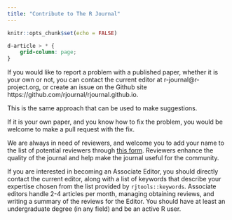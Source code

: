 ```yaml
---
title: "Contribute to The R Journal"
---
```


```r
knitr::opts_chunk$set(echo = FALSE)
```

```css
d-article > * {
    grid-column: page;
}
```

If you would like to report a problem with a published paper, whether it is your own or not, you can contact the current editor at r-journal@r-project.org, or create an issue on the Github site https://github.com/rjournal/rjournal.github.io. 

This is the same approach that can be used to make suggestions. 

If it is your own paper, and you know how to fix the problem, you would be welcome to make a pull request with the fix.

We are always in need of reviewers, and welcome you to add your name to the list of potential reviewers through [this form](https://docs.google.com/forms/d/e/1FAIpQLSf8EmpF85ASWqPHXqV0vdQd-GHhNBaAZZEYf4qxO3gTl-eGyA/viewform). Reviewers enhance the quality of the journal and help make the journal useful for the community.

If you are interested in becoming an Associate Editor, you should directly contact the current editor, along with a list of keywords that describe your expertise chosen from the list provided by `rjtools::keywords`. Associate editors handle 2-4 articles per month, managing obtaining reviews, and writing a summary of the reviews for the Editor. You should have at least an undergraduate degree (in any field) and be an active R user. 

